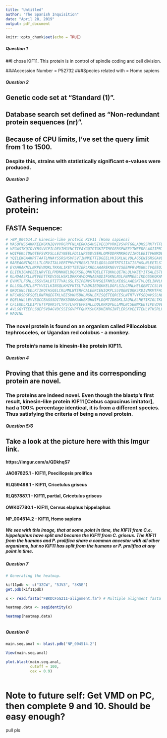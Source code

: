 ```yaml
---
title: "Untitled"
author: "The Spanish Inquisition"
date: "April 28, 2019"
output: pdf_document
---
```


```r
knitr::opts_chunk$set(echo = TRUE)
```

##### Question 1 #####

##I chose KIF11. This protein is in control of spindle coding and cell division.

###Accession Number = P52732
###Species related with = Homo sapiens

##### Question 2 #####

## Genetic code set at "Standard (1)".
## Database search set defined as "Non-redundant protein sequences (nr)".
## Because of CPU limits, I've set the query limit from 1 to 1500.
### Despite this, strains with statistically significant e-values were produced.


##### Question 3 #####

# Gathering information about this protein:

## FASTA Sequence:
```r
# >NP_004514.2 kinesin-like protein KIF11 [Homo sapiens]
# MASQPNSSAKKKEEKGKNIQVVVRCRPFNLAERKASAHSIVECDPVRKEVSVRTGGLADKSSRKTYTFDM
# VFGASTKQIDVYRSVVCPILDEVIMGYNCTIFAYGQTGTGKTFTMEGERSPNEEYTWEEDPLAGIIPRTL
# HQIFEKLTDNGTEFSVKVSLLEIYNEELFDLLNPSSDVSERLQMFDDPRNKRGVIIKGLEEITVHNKDEV
# YQILEKGAAKRTTAATLMNAYSSRSHSVFSVTIHMKETTIDGEELVKIGKLNLVDLAGSENIGRSGAVDK
# RAREAGNINQSLLTLGRVITALVERTPHVPYRESKLTRILQDSLGGRTRTSIIATISPASLNLEETLSTL
# EYAHRAKNILNKPEVNQKLTKKALIKEYTEEIERLKRDLAAAREKNGVYISEENFRVMSGKLTVQEEQIV
# ELIEKIGAVEEELNRVTELFMDNKNELDQCKSDLQNKTQELETTQKHLQETKLQLVKEEYITSALESTEE
# KLHDAASKLLNTVEETTKDVSGLHSKLDRKKAVDQHNAEAQDIFGKNLNSLFNNMEELIKDGSSKQKAML
# EVHKTLFGNLLSSSVSALDTITTVALGSLTSIPENVSTHVSQIFNMILKEQSLAAESKTVLQELINVLKT
# DLLSSLEMILSPTVVSILKINSQLKHIFKTSLTVADKIEDQKKELDGFLSILCNNLHELQENTICSLVES
# QKQCGNLTEDLKTIKQTHSQELCKLMNLWTERFCALEEKCENIQKPLSSVQENIQQKSKDIVNKMTFHSQ
# KFCADSDGFSQELRNFNQEGTKLVEESVKHSDKLNGNLEKISQETEQRCESLNTRTVYFSEQWVSSLNER
# EQELHNLLEVVSQCCEASSSDITEKSDGRKAAHEKQHNIFLDQMTIDEDKLIAQNLELNETIKIGLTKLN
# CFLEQDLKLDIPTGTTPQRKSYLYPSTLVRTEPREHLLDQLKRKQPELLMMLNCSENNKEETIPDVDVEE
# AVLGQYTEEPLSQEPSVDAGVDCSSIGGVPFFQHKKSHGKDKENRGINTLERSKVEETTEHLVTKSRLPL
# RAQINL
```

### The novel protein is found on an organism called Piliocolobus tephrosceles, or Ugandan red colobus - a monkey.

### The protein's name is kinesin-like protein KIF11.


##### Question 4 #####

## Proving that this gene and its corresponding protein are novel.

### The proteins are indeed novel. Even though the blastp's first result, kinesin-like protein KIF11 [Cebus capucinus imitator], had a 100% percentage identical, it is from a different species. Thus satisfying the criteria of being a novel protein.



##### Question 5/6 #####

## Take a look at the picture here with this Imgur link.

#### https://imgur.com/a/QDkhqS7

#### JAO87825.1 - KIF11, Poeciliopsis prolifica
#### RLQ59498.1 - KIF11, Cricetulus griseus
#### RLQ57887.1 - KIF11, partial, Cricetulus griseus
#### OWK07780.1 - KIF11, Cervus elaphus hippelaphus
#### NP_004514.2 - KIF11, Homo sapiens

##### We see with this image, that at some point in time, the KIF11 from C.e. hippelaphus have split and became the KIF11 from C. griseus. The KIF11 from the humans and P. prolifica share a common ancestor with all other organisms, but no KIF11 has split from the humans or P. prolifica at any point in time.



##### Question 7 ######

```r

# Generating the heatmap.

kif11pdb <- c("3ZCW", "5JV3", "3K5E")
get.pdb(kif11pdb)

x <- read.fasta("FBKDCF5G211-alignment.fa") # Multiple alignment fasta file that aligns the 5 data labeled above in Questions 5 and 6.

heatmap.data <- seqidentity(x)

heatmap(heatmap.data)



```

##### Question 8 #####
```r
main.seq.anal <- blast.pdb("NP_004514.2")

View(main.seq.anal)

plot.blast(main.seq.anal,
           cutoff = 100,
           cex = 0.9)



```



# Note to future self: Get VMD on PC, then complete 9 and 10. Should be easy enough?
pull pls
